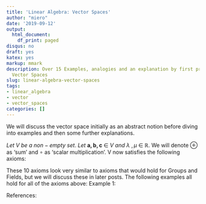 ```yaml
---
title: 'Linear Algebra: Vector Spaces'
author: "miero"
date: '2019-09-12'
output:
  html_document:
    df_print: paged
disqus: no
draft: yes
katex: yes
markup: mmark
description: Over 15 Examples, analogies and an explanation by first principles of
  Vector Spaces
slug: linear-algebra-vector-spaces
tags:
- linear_algebra
- vector
- vector_spaces
categories: []
---
```

We will discuss the vector space initially as an abstract notion before diving into examples and then some further explanations.

$Let\ V\ be\ a\ non-empty\ set.\ Let\ \boldsymbol{a, b,c }\ \in\ V\ and\ \lambda\ , \mu\ \in\ \mathbb{R}.$
We will denote $\oplus$ as 'sum' and $\circ$ as 'scalar multiplication'. V now satisfies the following axioms:

\begin{align}
 &(i)\ \ \ \ a\oplus b \in V \ \                                                               &[the\ sum\ of\ \boldsymbol{a}\ and\ \boldsymbol{b}\ is\ in\ V] \\\\
 &(ii)\ \ \ \ (a\oplus b)\oplus c= a\oplus (b\oplus c)\                                        &[the\ \boldsymbol{associativity\ law}\ holds\ for\ \ \oplus] \\\\
 &(iii)\ \ \ \ \exists\ e\ \in\ V\ \mid\ a\oplus e = e\oplus a = a\                            &[Existence\ of\ the\ \boldsymbol{identity\ element}] \\\\
 &(iv)\ \ \ \ \forall\ a\ \in\ V\ there\ exists\ b\ \in\ V\ \mid\ a\oplus b = b\oplus a = e\   &[Existence\ of\ the\ \boldsymbol{right\ \&\ left\ Inverse}]\\\\
 &(v)\ \ \ \ a\oplus b = b\oplus a\                                                            &[the\ \boldsymbol{commutativity\ law}\ holds\ for\ \ \oplus]\\\\
 &(vi)\ \ \ \ \lambda \circ a\ \in\ V\                                                         &[scalar\ multiples\ \in\ V]\\\\
 &(vii)\ \ \ \ \lambda \circ (a\oplus b)=\lambda \circ a\oplus \lambda \circ b                 &[1^{st}\ \boldsymbol{distributivity\ law}\ holds]\\\\
 &(viii)\ \ \ \ \lambda + \mu \circ a = \lambda \circ a\oplus \mu \circ a                      &[2^{nd}\ \boldsymbol{distributivity\ law}\ holds]\\\\
 &(ix)\ \ \ \ \lambda \circ (\mu \circ a) = (\lambda\mu)\circ a                                &[the\ \boldsymbol{associativity\ law}\ holds\ for\ \ \circ]\\\\
 &(x)\ \ \ \ 1 \circ a = a                                                                     &[Existence\ of\ the\ \boldsymbol{identity\ element}\ for\ \ \circ]\\\\
\end{align}

These 10 axioms look very similar to axioms that would hold for Groups and Fields, but we will discuss these in later posts. The following examples all hold for all of the axioms above:
Example 1:


References: 
